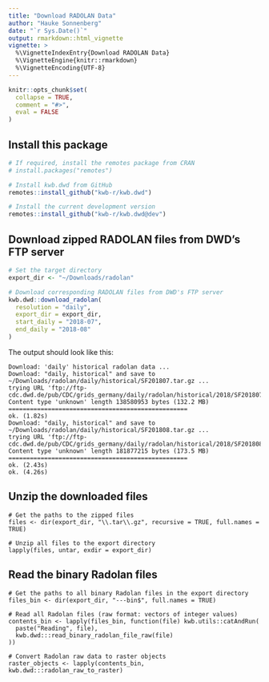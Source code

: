 ```yaml
---
title: "Download RADOLAN Data"
author: "Hauke Sonnenberg"
date: "`r Sys.Date()`"
output: rmarkdown::html_vignette
vignette: >
  %\VignetteIndexEntry{Download RADOLAN Data}
  %\VignetteEngine{knitr::rmarkdown}
  %\VignetteEncoding{UTF-8}
---
```


```r
knitr::opts_chunk$set(
  collapse = TRUE,
  comment = "#>",
  eval = FALSE
)
```

## Install this package

```r
# If required, install the remotes package from CRAN
# install.packages("remotes")

# Install kwb.dwd from GitHub
remotes::install_github("kwb-r/kwb.dwd")

# Install the current development version
remotes::install_github("kwb-r/kwb.dwd@dev")
```

## Download zipped RADOLAN files from DWD's FTP server

```r
# Set the target directory
export_dir <- "~/Downloads/radolan"

# Download corresponding RADOLAN files from DWD's FTP server
kwb.dwd::download_radolan(
  resolution = "daily",  
  export_dir = export_dir, 
  start_daily = "2018-07", 
  end_daily = "2018-08"
)
```

The output should look like this:

```
Download: 'daily' historical radolan data ... 
Download: "daily, historical" and save to ~/Downloads/radolan/daily/historical/SF201807.tar.gz ... 
trying URL 'ftp://ftp-cdc.dwd.de/pub/CDC/grids_germany/daily/radolan/historical/2018/SF201807.tar.gz'
Content type 'unknown' length 138580953 bytes (132.2 MB)
==================================================
ok. (1.82s) 
Download: "daily, historical" and save to ~/Downloads/radolan/daily/historical/SF201808.tar.gz ... 
trying URL 'ftp://ftp-cdc.dwd.de/pub/CDC/grids_germany/daily/radolan/historical/2018/SF201808.tar.gz'
Content type 'unknown' length 181877215 bytes (173.5 MB)
==================================================
ok. (2.43s) 
ok. (4.26s) 
```

## Unzip the downloaded files

```
# Get the paths to the zipped files
files <- dir(export_dir, "\\.tar\\.gz", recursive = TRUE, full.names = TRUE)

# Unzip all files to the export directory
lapply(files, untar, exdir = export_dir)
```

## Read the binary Radolan files

```
# Get the paths to all binary Radolan files in the export directory
files_bin <- dir(export_dir, "---bin$", full.names = TRUE)

# Read all Radolan files (raw format: vectors of integer values)
contents_bin <- lapply(files_bin, function(file) kwb.utils::catAndRun(
  paste("Reading", file),
  kwb.dwd:::read_binary_radolan_file_raw(file)
))

# Convert Radolan raw data to raster objects
raster_objects <- lapply(contents_bin, kwb.dwd:::radolan_raw_to_raster)
```

